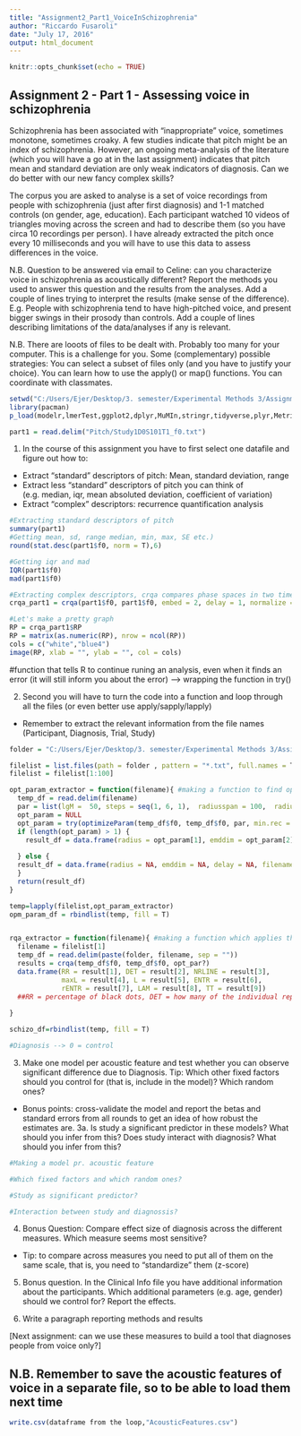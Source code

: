 ```yaml
---
title: "Assignment2_Part1_VoiceInSchizophrenia"
author: "Riccardo Fusaroli"
date: "July 17, 2016"
output: html_document
---
```


```r
knitr::opts_chunk$set(echo = TRUE)
```

## Assignment 2 - Part 1 - Assessing voice in schizophrenia

Schizophrenia has been associated with "inappropriate" voice, sometimes monotone, sometimes croaky. A few studies indicate that pitch might be an index of schizophrenia. However, an ongoing meta-analysis of the literature (which you will have a go at in the last assignment) indicates that pitch mean and standard deviation are only weak indicators of diagnosis. Can we do better with our new fancy complex skills?

The corpus you are asked to analyse is a set of voice recordings from people with schizophrenia (just after first diagnosis) and 1-1 matched controls (on gender, age, education). Each participant watched 10 videos of triangles moving across the screen and had to describe them (so you have circa 10 recordings per person). I have already extracted the pitch once every 10 milliseconds and you will have to use this data to assess differences in the voice.

N.B. Question to be answered via email to Celine: can you characterize voice in schizophrenia as acoustically different? Report the methods you used to answer this question and the results from the analyses. Add a couple of lines trying to interpret the results (make sense of the difference). E.g. People with schizophrenia tend to have high-pitched voice, and present bigger swings in their prosody than controls. Add a couple of lines describing limitations of the data/analyses if any is relevant.

N.B. There are looots of files to be dealt with. Probably too many for your computer. This is a challenge for you. Some (complementary) possible strategies: You can select a subset of files only (and you have to justify your choice). You can learn how to use the apply() or map() functions. You can coordinate with classmates.

```r
setwd("C:/Users/Ejer/Desktop/3. semester/Experimental Methods 3/Assignment2")
library(pacman)
p_load(modelr,lmerTest,ggplot2,dplyr,MuMIn,stringr,tidyverse,plyr,Metrics,groupdata2,pastecs,crqa, data.table)

part1 = read.delim("Pitch/Study1D0S101T1_f0.txt")

```

1. In the course of this assignment you have to first select one datafile and figure out how to:

- Extract "standard" descriptors of pitch: Mean, standard deviation, range
- Extract less "standard" descriptors of pitch you can think of (e.g. median, iqr, mean absoluted deviation, coefficient of variation)
- Extract "complex" descriptors: recurrence quantification analysis

```r
#Extracting standard descriptors of pitch
summary(part1)
#Getting mean, sd, range median, min, max, SE etc.)
round(stat.desc(part1$f0, norm = T),6)

#Getting iqr and mad
IQR(part1$f0)
mad(part1$f0)

#Extracting complex descriptors, crqa compares phase spaces in two time series with a delay - returns distance matrix
crqa_part1 = crqa(part1$f0, part1$f0, embed = 2, delay = 1, normalize = 0, rescale = 0, radius = 0.5, mindiagline = 2, minvertline = 1)

#Let's make a pretty graph
RP = crqa_part1$RP
RP = matrix(as.numeric(RP), nrow = ncol(RP)) 
cols = c("white","blue4")
image(RP, xlab = "", ylab = "", col = cols)

```

#function that tells R to continue runing an analysis, even when it finds an error (it will still inform you about the error) --> wrapping the function in try()

2. Second you will have to turn the code into a function and loop through all the files (or even better use apply/sapply/lapply)
- Remember to extract the relevant information from the file names (Participant, Diagnosis, Trial, Study)

```r
folder = "C:/Users/Ejer/Desktop/3. semester/Experimental Methods 3/Assignment2/Pitch/"

filelist = list.files(path = folder , pattern = "*.txt", full.names = T)
filelist = filelist[1:100]

opt_param_extractor = function(filename){ #making a function to find optimal parameters
  temp_df = read.delim(filename)
  par = list(lgM =  50, steps = seq(1, 6, 1),  radiusspan = 100,  radiussample = 40, normalize = 0,  rescale = 0,  mindiagline = 2,  minvertline = 2,  tw = 0,  whiteline = FALSE,  recpt = FALSE,  fnnpercent = 10,  typeami = "mindip")
  opt_param = NULL
  opt_param = try(optimizeParam(temp_df$f0, temp_df$f0, par, min.rec = 3.5, max.rec = 4.5))
  if (length(opt_param) > 1) {
    result_df = data.frame(radius = opt_param[1], emddim = opt_param[2], delay = opt_param[3], filename = str_extract(str_extract(filename, "S\\d+"), "\\d+"))
    
  } else {
  result_df = data.frame(radius = NA, emddim = NA, delay = NA, filename = str_extract(str_extract(filename, "S\\d+"), "\\d+"))
  }
  return(result_df)
}

temp=lapply(filelist,opt_param_extractor)
opm_param_df = rbindlist(temp, fill = T)


rqa_extractor = function(filename){ #making a function which applies the optimal parameters and save the rqa results
  filename = filelist[1]
  temp_df = read.delim(paste(folder, filename, sep = ""))
  results = crqa(temp_df$f0, temp_df$f0, opt_par?)
  data.frame(RR = result[1], DET = result[2], NRLINE = result[3],
             maxL = result[4], L = result[5], ENTR = result[6],
             rENTR = result[7], LAM = result[8], TT = result[9])
  ##RR = percentage of black dots, DET = how many of the individual repitions occur in connected trajectories, L = average length of line structures, maxL = longest line, ENTR = entrophy (predictability of the next dot), TT = average length of vertical lines
  
}

schizo_df=rbindlist(temp, fill = T)

#Diagnosis --> 0 = control
```

3. Make one model per acoustic feature and test whether you can observe significant difference due to Diagnosis. Tip: Which other fixed factors should you control for (that is, include in the model)? Which random ones?
- Bonus points: cross-validate the model and report the betas and standard errors from all rounds to get an idea of how robust the estimates are. 
3a. Is study a significant predictor in these models? What should you infer from this? Does study interact with diagnosis? What should you infer from this?

```r
#Making a model pr. acoustic feature

#Which fixed factors and which random ones?

#Study as significant predictor?

#Interaction between study and diagnossis?
```

4. Bonus Question: Compare effect size of diagnosis across the different measures. Which measure seems most sensitive?
- Tip: to compare across measures you need to put all of them on the same scale, that is, you need to "standardize" them (z-score)

5. Bonus question. In the Clinical Info file you have additional information about the participants. Which additional parameters (e.g. age, gender) should we control for? Report the effects.

6. Write a paragraph reporting methods and results

[Next assignment: can we use these measures to build a tool that diagnoses people from voice only?]

## N.B. Remember to save the acoustic features of voice in a separate file, so to be able to load them next time

```r
write.csv(dataframe from the loop,"AcousticFeatures.csv")
```